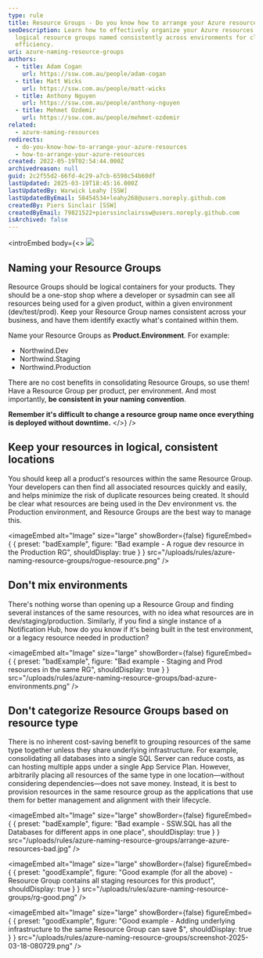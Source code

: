 ```yaml
---
type: rule
title: Resource Groups - Do you know how to arrange your Azure resources?
seoDescription: Learn how to effectively organize your Azure resources using
  logical resource groups named consistently across environments for clarity and
  efficiency.
uri: azure-naming-resource-groups
authors:
  - title: Adam Cogan
    url: https://ssw.com.au/people/adam-cogan
  - title: Matt Wicks
    url: https://ssw.com.au/people/matt-wicks
  - title: Anthony Nguyen
    url: https://ssw.com.au/people/anthony-nguyen
  - title: Mehmet Ozdemir
    url: https://ssw.com.au/people/mehmet-ozdemir
related:
  - azure-naming-resources
redirects:
  - do-you-know-how-to-arrange-your-azure-resources
  - how-to-arrange-your-azure-resources
created: 2022-05-19T02:54:44.000Z
archivedreason: null
guid: 2c2f55d2-66fd-4c29-a7cb-6598c54b60df
lastUpdated: 2025-03-19T18:45:16.000Z
lastUpdatedBy: Warwick Leahy [SSW]
lastUpdatedByEmail: 58454534+leahy268@users.noreply.github.com
createdBy: Piers Sinclair [SSW]
createdByEmail: 79821522+pierssinclairssw@users.noreply.github.com
isArchived: false
---
```

<introEmbed
  body={<>
![](/uploads/rules/azure-naming-resource-groups/icon-naming-azure_1710232021931.png)

## Naming your Resource Groups

Resource Groups should be logical containers for your products. They should be a one-stop shop where a developer or sysadmin can see all resources being used for a given product, within a given environment (dev/test/prod). Keep your Resource Group names consistent across your business, and have them identify exactly what's contained within them.

Name your Resource Groups as **Product.Environment**. For example:

* Northwind.Dev
* Northwind.Staging
* Northwind.Production

There are no cost benefits in consolidating Resource Groups, so use them! Have a Resource Group per product, per environment. And most importantly, **be consistent in your naming convention**.

**Remember it's difficult to change a resource group name once everything is deployed without downtime.**
  </>}
/>
## Keep your resources in logical, consistent locations

You should keep all a product's resources within the same Resource Group. Your developers can then find all associated resources quickly and easily, and helps minimize the risk of duplicate resources being created. It should be clear what resources are being used in the Dev environment vs. the Production environment, and Resource Groups are the best way to manage this.

<imageEmbed
  alt="Image"
  size="large"
  showBorder={false}
  figureEmbed={ {
    preset: "badExample",
    figure: "Bad example - A rogue dev resource in the Production RG",
    shouldDisplay: true
  } }
  src="/uploads/rules/azure-naming-resource-groups/rogue-resource.png"
/>


## Don't mix environments

There's nothing worse than opening up a Resource Group and finding several instances of the same resources, with no idea what resources are in dev/staging/production. Similarly, if you find a single instance of a Notification Hub, how do you know if it's being built in the test environment, or a legacy resource needed in production?

<imageEmbed
  alt="Image"
  size="large"
  showBorder={false}
  figureEmbed={ {
    preset: "badExample",
    figure: "Bad example - Staging and Prod resources in the same RG",
    shouldDisplay: true
  } }
  src="/uploads/rules/azure-naming-resource-groups/bad-azure-environments.png"
/>


## Don't categorize Resource Groups based on resource type

There is no inherent cost-saving benefit to grouping resources of the same type together unless they share underlying infrastructure. For example, consolidating all databases into a single SQL Server can reduce costs, as can hosting multiple apps under a single App Service Plan. However, arbitrarily placing all resources of the same type in one location—without considering dependencies—does not save money. Instead, it is best to provision resources in the same resource group as the applications that use them for better management and alignment with their lifecycle.

<imageEmbed
  alt="Image"
  size="large"
  showBorder={false}
  figureEmbed={ {
    preset: "badExample",
    figure: "Bad example - SSW.SQL has all the Databases for different apps in one place",
    shouldDisplay: true
  } }
  src="/uploads/rules/azure-naming-resource-groups/arrange-azure-resources-bad.jpg"
/>


<imageEmbed
  alt="Image"
  size="large"
  showBorder={false}
  figureEmbed={ {
    preset: "goodExample",
    figure: "Good example (for all the above) - Resource Group contains all staging resources for this product",
    shouldDisplay: true
  } }
  src="/uploads/rules/azure-naming-resource-groups/rg-good.png"
/>


<imageEmbed
  alt="Image"
  size="large"
  showBorder={false}
  figureEmbed={ {
    preset: "goodExample",
    figure: "Good example - Adding underlying infrastructure to the same Resource Group can save $",
    shouldDisplay: true
  } }
  src="/uploads/rules/azure-naming-resource-groups/screenshot-2025-03-18-080729.png"
/>
